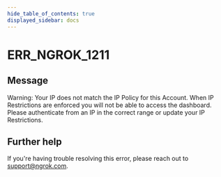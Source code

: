 ```yaml
---
hide_table_of_contents: true
displayed_sidebar: docs
---
```



# ERR_NGROK_1211

## Message

Warning: Your IP does not match the IP Policy for this Account. When IP Restrictions are enforced you will not be able to access the dashboard. Please authenticate from an IP in the correct range or update your IP Restrictions.

<ErrorDetails error="err_ngrok_1211" />

## Further help

If you're having trouble resolving this error, please reach out to [support@ngrok.com](mailto:support@ngrok.com?subject=Help%20with%20ERR_NGROK_1211).
